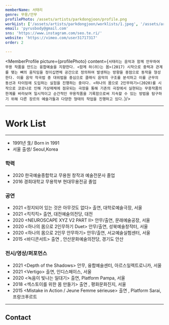 ```yaml
---
memberName: 서태리
genre: 무용/안무
profilePhoto: /assets/artists/parkdongjoon/profile.png
workList: ['/assets/artists/parkdongjoon/worklists/1.jpeg', '/assets/artists/parkdongjoon/worklists/2.jpeg', '/assets/artists/parkdongjoon/worklists/3.jpeg']
email: 'pyrusbody@gmail.com'
sns: 'https://www.instagram.com/seo.te.ri/'
website: 'https://vimeo.com/user31717317'
order: 2

---
```

<MemberProfile picture={profilePhoto} content={`서태리는 음악과 함께 안무하여 무용 작품을 만드는 융합예술을 지향한다. <함께 하(려)는 몸>(2017) 시작으로 중력과 관계를 맺는 뼈의 움직임을 정이십면체 공간으로 정의하여 발생하는 방향을 중점으로 동작을 형성한다. 이를 음악 작곡법 중 대위법을 중심으로 클래식 음악의 구조를 분석하고 이를 군무의 동선과 타이밍에 도입하는 실험을 진행하는 중이다. <하나의 몸으로 2인무하기>(2020)를 시작으로 코로나로 인해 가상매체에 점유되는 극장을 통해 기존의 극장에서 실현되는 무용작품의 한계를 바라보며 일시적이고 순간적인 무용작품을 기록함으로써 지속할 수 있는 방법을 탐구하기 위해 다른 장르의 예술가들과 다양한 형태의 작업을 진행하고 있다.`}/>

---
# Work List
<MemberWorklist workList={workList} />

---

- 1991년 生/ Born in 1991
- 서울 출생/ Seoul,Korea

### 학력
- 2020 한국예술종합학교 무용원 창작과 예술전문사 졸업
- 2016 경희대학교 무용학부 현대무용전공 졸업
### 공연
- 2021 <정지되어 있는 것은 아무것도 없다> 출연, 대학로예술극장, 서울
- 2021 <킥킥킥> 출연, 대전예술의전당, 대전
- 2020 <NEUROSCAPE XYZ V2 PART II\> 안무/출연, 문래예술공장, 서울
- 2020 <하나의 몸으로 2인무하기 Duet> 안무/출연, 성북예술창작터, 서울
- 2020 <하나의 몸으로 2인무 안무하기> 안무/출연, 서교예술실험센터, 서울
- 2015 <바디콘서트> 출연 , 안산문화예술의전당, 경기도 안산

### 전시/영상/퍼포먼스
- 2021 <Depth of the Shadows\> 안무, 융합예술센터, 아르스일렉트로니카, 서울
- 2021 <Vertigo\> 출연, 인디스페이스, 서울
- 2020 <녹음이 빛나는 일대기\> 출연, Platform Pampa, 서울
- 2018 <섹스토이를 위한 몸 만들기\> 출연 , 평화문화진지, 서울
- 2015 <Mistake in Action / Jeune Femme sérieuse\> 출연 , Platform Sarai, 프랑크푸르트

---
## Contact
<MemberContact email={email} sns={sns} website={website} />
